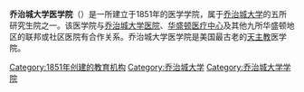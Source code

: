 {{unreferenced|time=2013-05-11T08:38:41+00:00}}
'''乔治城大学医学院'''（{{lang-en|Georgetown University School of Medicine}}）是一所建立于1851年的医学学院，属于[[乔治城大学|乔治城大学]]的五所研究生院之一。该医学院与[[乔治城大学医院|乔治城大学医院]]、[[华盛顿医疗中心|华盛顿医疗中心]]及其他九所华盛顿地区的联邦或社区医院有合作关系。乔治城大学医学院是美国最古老的[[天主教|天主教]]医学院。

[[Category:1851年创建的教育机构|Category:1851年创建的教育机构]]
[[Category:乔治城大学|Category:乔治城大学]]
[[Category:乔治城大学学院|Category:乔治城大学学院]]